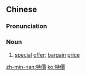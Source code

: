 ==Chinese==
{{zh-forms|s=特价}}

===Pronunciation===
{{zh-pron
|m=tèjià
|c=dak6 gaa3
|mn=qz:tia̍k-kè/tw,xm:te̍k-kè/zz:te̍k-kèe
|cat=n
}}

===Noun===
{{zh-noun}}

# [[special]] [[offer]]; [[bargain]] [[price]]

[[zh-min-nan:特價]]
[[ko:特價]]